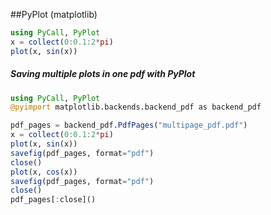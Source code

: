 ##PyPlot (matplotlib)

```julia
using PyCall, PyPlot
x = collect(0:0.1:2*pi)
plot(x, sin(x))
```
##### Saving multiple plots in one pdf with PyPlot

```julia
using PyCall, PyPlot
@pyimport matplotlib.backends.backend_pdf as backend_pdf

pdf_pages = backend_pdf.PdfPages("multipage_pdf.pdf")
x = collect(0:0.1:2*pi)
plot(x, sin(x))
savefig(pdf_pages, format="pdf")
close()
plot(x, cos(x))
savefig(pdf_pages, format="pdf")
close()
pdf_pages[:close]()
```
